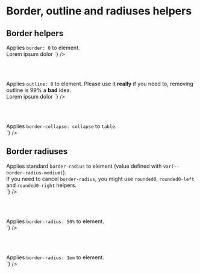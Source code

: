 
<Meta title="CSS / Front-End helpers / Border - Outline - Radiuses " />

# Border, outline and radiuses helpers

## Border helpers

<div class="flex flex-justify-space-between mb2 on-mobile-flex-column">
  <div class="w49 flex-align-self-center">
    Applies <code>border: 0</code> to element.
  </div>
  <div class="w49">
<Source
  language='html'
  dark
  format
  code={`
<span className="no-border">Lorem ipsum dolor</span>
`}
/>
  </div>
</div>

<br /><br />

<div class="flex flex-justify-space-between mb2 on-mobile-flex-column">
  <div class="w49 flex-align-self-center">
    Applies <code>outline: 0</code> to element. Please use it <strong class="text-uppercase">really</strong> if you need to, removing outline is 99% a <strong class="text-uppercase">bad</strong> idea.
  </div>
  <div class="w49">
<Source
  language='html'
  dark
  format
  code={`
<span class="no-outline">Lorem ipsum dolor</span>
`}
/>
  </div>
</div>

<br /><br />

<div class="flex flex-justify-space-between mb2 on-mobile-flex-column">
  <div class="w49 flex-align-self-center">
    Applies <code>border-collapse: collapse</code> to <code>table</code>.
  </div>
  <div class="w49">
<Source
  language='html'
  dark
  format
  code={`
<table class="border-collapse">
`}
/>
  </div>
</div>

## Border radiuses

<div class="flex flex-justify-space-between mb2 on-mobile-flex-column">
  <div class="w49 flex-align-self-center">
    Applies standard <code>border-radius</code> to element (value defined with <code>var(--border-radius-medium)</code>).<br />
    If you need to cancel <code>border-radius</code>, you might use <code>rounded0</code>, <code>rounded0-left</code> and <code>rounded0-right</code> helpers.
  </div>
  <div class="w49">
<Source
  language='html'
  dark
  format
  code={`
<div class="rounded">
`}
/>
  </div>
</div>

<br /><br />

<div class="flex flex-justify-space-between mb2 on-mobile-flex-column">
  <div class="w49 flex-align-self-center">
    Applies <code>border-radius: 50%</code> to element.
  </div>
  <div class="w49">
<Source
  language='html'
  dark
  format
  code={`
<span class="rounded50">
`}
/>
  </div>
</div>

<br /><br />

<div class="flex flex-justify-space-between mb2 on-mobile-flex-column">
  <div class="w49 flex-align-self-center">
    Applies <code>border-radius: 1em</code> to element.
  </div>
  <div class="w49">
<Source
  language='html'
  dark
  format
  code={`
<span class="rounded1e">
`}
/>
  </div>
</div>




